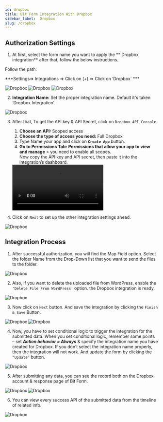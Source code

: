 ```yaml
---
id: dropbox
title: Bit Form Integration With Dropbox
sidebar_label:  Dropbox
slug: /dropbox
---
```



## Authorization Settings

1. At first, select the form name you want to apply the ** Dropbox integration** after that, follow the below instructions.

  Follow the path:

  ***Settings=> Integrations => Click on (+) => Click on ‘Dropbox` ***

  <Image src="dropbox/create-a-form" alt="Dropbox" w="1020" h="350" />
  <Image src="dropbox/add-integration" alt="Dropbox" w="1020" h="350" />
  <Image src="dropbox/available-integration" alt="Dropbox" w="1020" h="350" />

2. **Integration Name:** Set the proper integration name. Default it's taken ‘Dropbox Integration’.
 <Image src="dropbox/dropbox-integration-default-name" alt="Dropbox" w="1020" h="350" />

3.	After that, To get the API key & API Secret, click on `Dropbox API Console`.
    1. **Choose an API:**  Scoped access
    2. **Choose the type of access you need:**  Full Dropbox
    3. Type Name your app and click on **`Create App`** button. 
    4. **Go to Permissions Tab:** **Permissions that allow your app to view and manage** > you need to enable all scopes. <br/>Now copy the API key and API secret, then paste it into the integration’s dashboard.
     <Video src="dropbox-api-console" alt="Dropbox" w="1020" h="350" />
      
    2. After that, to get the Access Code, click on **`Dropbox Access Code`**. And Create a Access Code. Now copy the Generated Access Code and paste it into the integration’s dashboard. And Click on **`“Authorize”`** button.
      <Video src="dropbox-access-code" alt="Dropbox" w="1020" h="350" />

4.	Click on `Next` to set up the other integration settings ahead.
 <Image src="dropbox/authorization-completed-after-next" alt="Dropbox" w="1020" h="350" />

## Integration Process

1. After successful authorization, you will find the Map Field option. Select the folder Name from the Drop-Down list that you want to send the files to the folder.
 <Image src="dropbox/integration-field-map" alt="Dropbox" w="1020" h="350" />


2.	Also, if you want to delete the uploaded file from WordPress, enable the `'Delete File From WordPress'` option. the Dropbox integration is ready.

 <Image src="dropbox/delete-file-form-wordpress" alt="Dropbox" w="1020" h="350" />


3.	Now click on `Next` button. And save the integration by clicking the `Finish & Save` Button.
 <Image src="dropbox/dropbox-integration-finish-and-save" alt="Dropbox" w="1020" h="350" />
 <Image src="dropbox/completed-dropbox-integration" alt="Dropbox" w="1020" h="350" />

4.	Now, you have to set conditional logic to trigger the integration for the submitted data. When you set conditional logic, remember some points – set ***Action behavior = Always*** & specify the integration name you have created for Dropbox. If you don’t select the integration name properly, then the integration will not work. And update the form by clicking the `“Update”` button.
 <Image src="dropbox/dropbox-conditional-logics" alt="Dropbox" w="1020" h="350" />

5.	After submitting any data, you can see the record both on the Dropbox account & response page of Bit Form.
 <Image src="dropbox/bitform-responses" alt="Dropbox" w="1020" h="350" />
 <Image src="dropbox/dropbox-file-check" alt="Dropbox" w="1020" h="350" />

6.	You can view every success API of the submitted data from the timeline of related info. 
 <Image src="dropbox/biform-related-info" alt="Dropbox" w="1020" h="350" />
